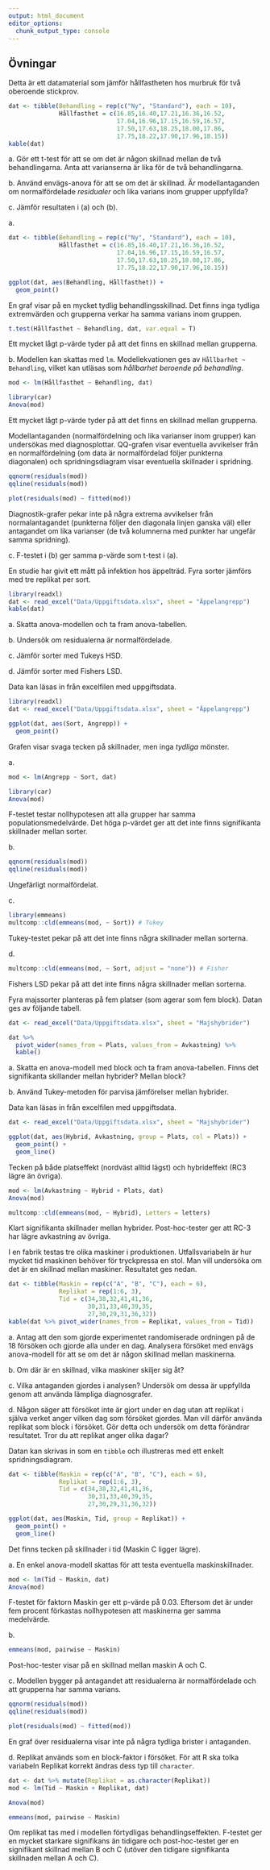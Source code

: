 ```yaml
---
output: html_document
editor_options: 
  chunk_output_type: console
---
```


## Övningar

::: {.exercise name="Jämförelse mellan t-test och anova"}
Detta är ett datamaterial som jämför hållfastheten hos murbruk för två oberoende stickprov.

```r
dat <- tibble(Behandling = rep(c("Ny", "Standard"), each = 10),
              Hållfasthet = c(16.85,16.40,17.21,16.36,16.52,
                              17.04,16.96,17.15,16.59,16.57,
                              17.50,17.63,18.25,18.00,17.86,
                              17.75,18.22,17.90,17.96,18.15))
kable(dat)
```

a\. Gör ett t-test för att se om det är någon skillnad mellan de två behandlingarna. Anta att varianserna är lika för de två behandlingarna.

b\. Använd envägs-anova för att se om det är skillnad. Är modellantaganden om normalfördelade *residualer* och lika varians inom grupper uppfyllda?

c\. Jämför resultaten i (a) och (b).
:::

::: {.hypothesis name="Jämförelse mellan t-test och anova"}
a\.
```r
dat <- tibble(Behandling = rep(c("Ny", "Standard"), each = 10),
              Hållfasthet = c(16.85,16.40,17.21,16.36,16.52,
                              17.04,16.96,17.15,16.59,16.57,
                              17.50,17.63,18.25,18.00,17.86,
                              17.75,18.22,17.90,17.96,18.15))

ggplot(dat, aes(Behandling, Hållfasthet)) +
  geom_point()
```

En graf visar på en mycket tydlig behandlingsskillnad. Det finns inga tydliga extremvärden och grupperna verkar ha samma varians inom gruppen.

```r
t.test(Hållfasthet ~ Behandling, dat, var.equal = T)
```

Ett mycket lågt p-värde tyder på att det finns en skillnad mellan grupperna.

b\. Modellen kan skattas med `lm`. Modellekvationen ges av `Hållbarhet ~ Behandling`, vilket kan utläsas som *hållbarhet beroende på behandling*.

```r
mod <- lm(Hållfasthet ~ Behandling, dat)

library(car)
Anova(mod)
```

Ett mycket lågt p-värde tyder på att det finns en skillnad mellan grupperna.

Modellantaganden (normalfördelning och lika varianser inom grupper) kan undersökas med diagnosplottar. QQ-grafen visar eventuella avvikelser från en normalfördelning (om data är normalfördelad följer punkterna diagonalen) och spridningsdiagram visar eventuella skillnader i spridning.

```r
qqnorm(residuals(mod))
qqline(residuals(mod))

plot(residuals(mod) ~ fitted(mod))
```

Diagnostik-grafer pekar inte på några extrema avvikelser från normalantagandet (punkterna följer den diagonala linjen ganska väl) eller antagandet om lika varianser (de två kolumnerna med punkter har ungefär samma spridning).

c\. F-testet i (b) ger samma p-värde som t-test i (a).
:::

::: {.exercise name="Äppelinfektion"}
En studie har givit ett mått på infektion hos äppelträd. Fyra sorter jämförs med tre replikat per sort.

```r
library(readxl)
dat <- read_excel("Data/Uppgiftsdata.xlsx", sheet = "Äppelangrepp")
kable(dat)
```

a\. Skatta anova-modellen och ta fram anova-tabellen.

b\. Undersök om residualerna är normalfördelade.

c\. Jämför sorter med Tukeys HSD.

d\. Jämför sorter med Fishers LSD.
:::

::: {.hypothesis name="Äppelinfektion"}
Data kan läsas in från excelfilen med uppgiftsdata.

```r
library(readxl)
dat <- read_excel("Data/Uppgiftsdata.xlsx", sheet = "Äppelangrepp")

ggplot(dat, aes(Sort, Angrepp)) +
  geom_point()
```

Grafen visar svaga tecken på skillnader, men inga *tydliga* mönster.

a\.
```r
mod <- lm(Angrepp ~ Sort, dat)

library(car)
Anova(mod)
```

F-testet testar nollhypotesen att alla grupper har samma populationsmedelvärde. Det höga p-värdet ger att det inte finns signifikanta skillnader mellan sorter.

b\.
```r
qqnorm(residuals(mod))
qqline(residuals(mod))
```
Ungefärligt normalfördelat.

c\.
```r
library(emmeans)
multcomp::cld(emmeans(mod, ~ Sort)) # Tukey
```
Tukey-testet pekar på att det inte finns några skillnader mellan sorterna.

d\.
```r
multcomp::cld(emmeans(mod, ~ Sort, adjust = "none")) # Fisher
```

Fishers LSD pekar på att det inte finns några skillnader mellan sorterna.
:::

::: {.exercise name="Majshybrider"}
Fyra majssorter planteras på fem platser (som agerar som fem block). Datan ges av följande tabell.

```r
dat <- read_excel("Data/Uppgiftsdata.xlsx", sheet = "Majshybrider")

dat %>% 
  pivot_wider(names_from = Plats, values_from = Avkastning) %>% 
  kable()
```

a\. Skatta en anova-modell med block och ta fram anova-tabellen. Finns det signifikanta skillander mellan hybrider? Mellan block?

b\. Använd Tukey-metoden för parvisa jämförelser mellan hybrider.
:::

::: {.hypothesis name="Majshybrider"}
Data kan läsas in från excelfilen med uppgiftsdata.

```r
dat <- read_excel("Data/Uppgiftsdata.xlsx", sheet = "Majshybrider")

ggplot(dat, aes(Hybrid, Avkastning, group = Plats, col = Plats)) +
  geom_point() +
  geom_line()
```

Tecken på både platseffekt (nordväst alltid lägst) och hybrideffekt (RC3 lägre än övriga).

```r
mod <- lm(Avkastning ~ Hybrid + Plats, dat)
Anova(mod)

multcomp::cld(emmeans(mod, ~ Hybrid), Letters = letters)
```

Klart signifikanta skillnader mellan hybrider. Post-hoc-tester ger att RC-3 har lägre avkastning av övriga.
:::

::: {.exercise name="Maskiner med och utan block"}
I en fabrik testas tre olika maskiner i produktionen. Utfallsvariabeln är hur mycket tid maskinen behöver för tryckpressa en stol. Man vill undersöka om det är en skillnad mellan maskiner. Resultatet ges nedan.

```r
dat <- tibble(Maskin = rep(c("A", "B", "C"), each = 6),
              Replikat = rep(1:6, 3),
              Tid = c(34,38,32,41,41,36,
                      30,31,33,40,39,35,
                      27,30,29,31,36,32))
kable(dat %>% pivot_wider(names_from = Replikat, values_from = Tid))
```

a\. Antag att den som gjorde experimentet randomiserade ordningen på de 18 försöken och gjorde alla under en dag. Analysera försöket med envägs anova-modell för att se om det är någon skillnad mellan maskinerna.

b\. Om där är en skillnad, vilka maskiner skiljer sig åt?

c\. Vilka antaganden gjordes i analysen? Undersök om dessa är uppfyllda genom att använda lämpliga diagnosgrafer.

d\. Någon säger att försöket inte är gjort under en dag utan att replikat i själva verket anger vilken dag som försöket gjordes. Man vill därför använda replikat som block i försöket. Gör detta och undersök om detta förändrar resultatet. Tror du att replikat anger olika dagar?
:::

::: {.hypothesis name="Maskiner med och utan block"}
Datan kan skrivas in som en `tibble` och illustreras med ett enkelt spridningsdiagram.

```r
dat <- tibble(Maskin = rep(c("A", "B", "C"), each = 6),
              Replikat = rep(1:6, 3),
              Tid = c(34,38,32,41,41,36,
                      30,31,33,40,39,35,
                      27,30,29,31,36,32))

ggplot(dat, aes(Maskin, Tid, group = Replikat)) +
  geom_point() +
  geom_line()
```

Det finns tecken på skillnader i tid (Maskin C ligger lägre).

a\. En enkel anova-modell skattas för att testa eventuella maskinskillnader.

```r
mod <- lm(Tid ~ Maskin, dat)
Anova(mod)
```

F-testet för faktorn Maskin ger ett p-värde på 0.03. Eftersom det är under fem procent förkastas nollhypotesen att maskinerna ger samma medelvärde.

b\. 

```r
emmeans(mod, pairwise ~ Maskin)
```

Post-hoc-tester visar på en skillnad mellan maskin A och C.

c\. Modellen bygger på antagandet att residualerna är normalfördelade och att grupperna har samma varians.

```r
qqnorm(residuals(mod))
qqline(residuals(mod))

plot(residuals(mod) ~ fitted(mod))
```

En graf över residualerna visar inte på några tydliga brister i antaganden.

d\. Replikat används som en block-faktor i försöket. För att R ska tolka variabeln Replikat korrekt ändras dess typ till `character`.

```r
dat <- dat %>% mutate(Replikat = as.character(Replikat))
mod <- lm(Tid ~ Maskin + Replikat, dat)

Anova(mod)

emmeans(mod, pairwise ~ Maskin)
```

Om replikat tas med i modellen förtydligas behandlingseffekten. F-testet ger en mycket starkare signifikans än tidigare och post-hoc-testet ger en signifikant skillnad mellan B och C (utöver den tidigare signifikanta skillnaden mellan A och C).
:::

